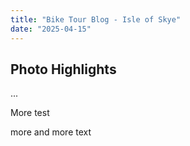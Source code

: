 ```yaml
---
title: "Bike Tour Blog - Isle of Skye"
date: "2025-04-15"
---
```




## Photo Highlights

<PhotoGrid>
<PhotoCard
fullSrc="https://picsum.photos/id/10/1200/1200"
caption="Misty morning on the mountain trails"
src="https://picsum.photos/id/10/400/400"
alt="Misty morning on the mountain trails"
/>
...
</PhotoGrid>

More test

more and more text